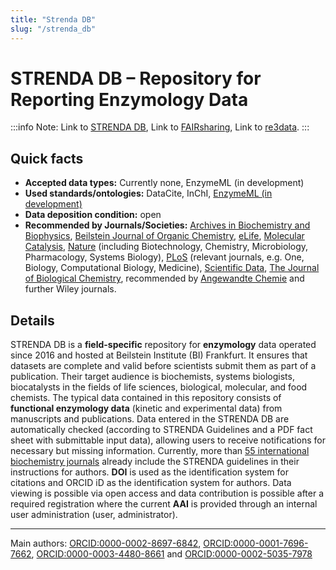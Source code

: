 ```yaml
---
title: "Strenda DB"
slug: "/strenda_db"
---
```



# STRENDA DB – Repository for Reporting Enzymology Data

:::info Note:
Link to [STRENDA DB](https://www.beilstein-strenda-db.org/), Link to [FAIRsharing](https://doi.org/10.25504/FAIRsharing.ekj9zx), Link to [re3data](http://doi.org/10.17616/R3536N).
:::

## Quick facts

-   **Accepted data types:** Currently none, EnzymeML (in development)
-   **Used standards/ontologies:** DataCite, InChI, [EnzymeML (in development)](https://enzymeml.org/)
-   **Data deposition condition:** open
-   **Recommended by Journals/Societies:** [Archives in Biochemistry and Biophysics](https://www.sciencedirect.com/journal/archives-of-biochemistry-and-biophysics), [Beilstein Journal of Organic Chemistry](https://www.beilstein-journals.org/bjoc/home), [eLife](https://elifesciences.org/), [Molecular Catalysis](https://www.sciencedirect.com/journal/molecular-catalysis), [Nature](https://www.nature.com/) (including Biotechnology, Chemistry, Microbiology, Pharmacology, Systems Biology), [PLoS](https://plos.org/) (relevant journals, e.g. One, Biology, Computational Biology, Medicine), [Scientific Data](https://www.nature.com/sdata/), [The Journal of Biological Chemistry](https://www.jbc.org/), recommended by [Angewandte Chemie](https://onlinelibrary.wiley.com/page/journal/15213773/homepage/notice-to-authors#sectFDataDeposition) and further Wiley journals.

## Details

STRENDA DB is a **field-specific** repository for **enzymology** data operated since 2016 and hosted at Beilstein Institute (BI) Frankfurt. It ensures that datasets are complete and valid before scientists submit them as part of a publication. Their target audience is biochemists, systems biologists, biocatalysts in the fields of life sciences, biological, molecular, and food chemists. The typical data contained in this repository consists of **functional enzymology data** (kinetic and experimental data) from manuscripts and publications. Data entered in the STRENDA DB are automatically checked (according to STRENDA Guidelines and a PDF fact sheet with submittable input data), allowing users to receive notifications for necessary but missing information. Currently, more than [55 international biochemistry journals](https://www.beilstein-institut.de/en/projects/strenda/journals/) already include the STRENDA guidelines in their instructions for authors. **DOI** is used as the identification system for citations and ORCID iD as the identification system for authors. Data viewing is possible via open access and data contribution is possible after a required registration where the current **AAI** is provided through an internal user administration (user, administrator).

---

Main authors: [ORCID:0000-0002-8697-6842](https://orcid.org/0000-0002-8697-6842), [ORCID:0000-0001-7696-7662](https://orcid.org/0000-0001-7696-7662), [ORCID:0000-0003-4480-8661](https://orcid.org/0000-0003-4480-8661) and [ORCID:0000-0002-5035-7978](https://orcid.org/0000-0002-5035-7978)
